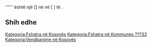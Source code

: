 {{Fshat në 
 | Emri                = Bramatok
 | Emri (Rasa dhanore) = Bramatok
 | Figura              = 
 | Shteti              = Kosovës
 | Komuna              = ???33
 | Kodi postar         = 
 | Sipërfaqja          = 
 | Popullsia           = 
 | Regj. i popullsisë  = 
 | Dend. e popullsisë  = 
 | Faqja zyrtare       = 
 <!--- Koordinatat ----> 
 | Gjerësia            = 
 | Gjatësia            = 
 | Lartësia            = 
}}
'''''' është një [] në [[  ]] në [  ] të [[  ]].

<!-- == Gjeografia == -->
<!-- == Historia == -->
<!-- == Demografia == -->
== Shih edhe ==
{{Komuna ???33}}
{{Kosovo-Administrata-Cung}}

[[Kategoria:Fshatra në Kosovës]]
[[Kategoria:Fshatra në Kommunes ???33]]
[[Kategoria:Vendbanime në Kosovës]]